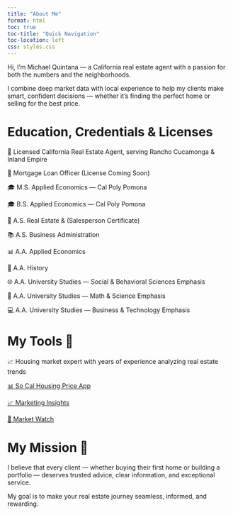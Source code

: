 ```yaml
---
title: "About Me"
format: html
toc: true
toc-title: "Quick Navigation"
toc-location: left
css: styles.css
---
```


Hi, I’m Michael Quintana — a California real estate agent with a passion for both the numbers and the neighborhoods.

I combine deep market data with local experience to help my clients make smart, confident decisions — whether it’s finding the perfect home or selling for the best price.

# Education, Credentials & Licenses

🏡 Licensed California Real Estate Agent, serving Rancho Cucamonga & Inland Empire

🏡 Mortgage Loan Officer (License Coming Soon)

🎓 M.S. Applied Economics — Cal Poly Pomona

🎓 B.S. Applied Economics — Cal Poly Pomona

💼 A.S. Real Estate & (Salesperson Certificate)

📚 A.S. Business Administration

📊 A.A. Applied Economics

📖 A.A. History

🌐 A.A. University Studies — Social & Behavioral Sciences Emphasis

🔬 A.A. University Studies — Math & Science Emphasis

💻 A.A. University Studies — Business & Technology Emphasis


# My Tools 🧰

📈 Housing market expert with years of experience analyzing real estate trends

[📊 So Cal Housing Price App ](https://slyfoxx84.shinyapps.io/house-prices-advanced-regression-techniques/)

[📈 Marketing Insights](marketing-insights.qmd)

[🔎 Market Watch](https://slyfoxx84.shinyapps.io/realestateapp/)


# My Mission 🎯

I believe that every client — whether buying their first home or building a portfolio — deserves trusted advice, clear information, and exceptional service.

My goal is to make your real estate journey seamless, informed, and rewarding.



